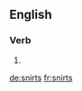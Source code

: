 
==English==

===Verb===
{{head|en}}

# {{en-third-person singular of|snirt}}

[[de:snirts]]
[[fr:snirts]]